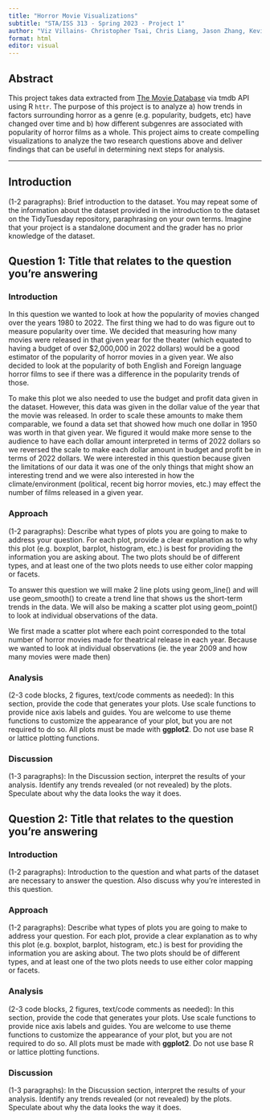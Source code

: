 ```yaml
---
title: "Horror Movie Visualizations"
subtitle: "STA/ISS 313 - Spring 2023 - Project 1"
author: "Viz Villains- Christopher Tsai, Chris Liang, Jason Zhang, Kevin Ordet"
format: html
editor: visual
---
```


## Abstract

This project takes data extracted from [The Movie Database](https://www.themoviedb.org) via tmdb API using R `httr`. The purpose of this project is to analyze a) how trends in factors surrounding horror as a genre (e.g. popularity, budgets, etc) have changed over time and b) how different subgenres are associated with popularity of horror films as a whole. This project aims to create compelling visualizations to analyze the two research questions above and deliver findings that can be useful in determining next steps for analysis.

------------------------------------------------------------------------

## Introduction

(1-2 paragraphs): Brief introduction to the dataset. You may repeat some of the information about the dataset provided in the introduction to the dataset on the TidyTuesday repository, paraphrasing on your own terms. Imagine that your project is a standalone document and the grader has no prior knowledge of the dataset.

## Question 1: Title that relates to the question you're answering

### Introduction

In this question we wanted to look at how the popularity of movies changed over the years 1980 to 2022. The first thing we had to do was figure out to measure popularity over time. We decided that measuring how many movies were released in that given year for the theater (which equated to having a budget of over \$2,000,000 in 2022 dollars) would be a good estimator of the popularity of horror movies in a given year. We also decided to look at the popularity of both English and Foreign language horror films to see if there was a difference in the popularity trends of those.

To make this plot we also needed to use the budget and profit data given in the dataset. However, this data was given in the dollar value of the year that the movie was released. In order to scale these amounts to make them comparable, we found a data set that showed how much one dollar in 1950 was worth in that given year. We figured it would make more sense to the audience to have each dollar amount interpreted in terms of 2022 dollars so we reversed the scale to make each dollar amount in budget and profit be in terms of 2022 dollars. We were interested in this question because given the limitations of our data it was one of the only things that might show an interesting trend and we were also interested in how the climate/environment (political, recent big horror movies, etc.) may effect the number of films released in a given year.

### Approach

(1-2 paragraphs): Describe what types of plots you are going to make to address your question. For each plot, provide a clear explanation as to why this plot (e.g. boxplot, barplot, histogram, etc.) is best for providing the information you are asking about. The two plots should be of different types, and at least one of the two plots needs to use either color mapping or facets.

To answer this question we will make 2 line plots using geom_line() and will use geom_smooth() to create a trend line that shows us the short-term trends in the data. We will also be making a scatter plot using geom_point() to look at individual observations of the data.

We first made a scatter plot where each point corresponded to the total number of horror movies made for theatrical release in each year. Because we wanted to look at individual observations (ie. the year 2009 and how many movies were made then)

### Analysis

(2-3 code blocks, 2 figures, text/code comments as needed): In this section, provide the code that generates your plots. Use scale functions to provide nice axis labels and guides. You are welcome to use theme functions to customize the appearance of your plot, but you are not required to do so. All plots must be made with **ggplot2**. Do not use base R or lattice plotting functions.

### Discussion

(1-3 paragraphs): In the Discussion section, interpret the results of your analysis. Identify any trends revealed (or not revealed) by the plots. Speculate about why the data looks the way it does.

## Question 2: Title that relates to the question you're answering

### Introduction

(1-2 paragraphs): Introduction to the question and what parts of the dataset are necessary to answer the question. Also discuss why you're interested in this question.

### Approach

(1-2 paragraphs): Describe what types of plots you are going to make to address your question. For each plot, provide a clear explanation as to why this plot (e.g. boxplot, barplot, histogram, etc.) is best for providing the information you are asking about. The two plots should be of different types, and at least one of the two plots needs to use either color mapping or facets.

### Analysis

(2-3 code blocks, 2 figures, text/code comments as needed): In this section, provide the code that generates your plots. Use scale functions to provide nice axis labels and guides. You are welcome to use theme functions to customize the appearance of your plot, but you are not required to do so. All plots must be made with **ggplot2**. Do not use base R or lattice plotting functions.

### Discussion

(1-3 paragraphs): In the Discussion section, interpret the results of your analysis. Identify any trends revealed (or not revealed) by the plots. Speculate about why the data looks the way it does.
